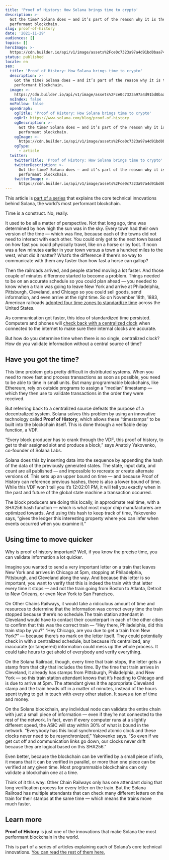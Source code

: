 ```yaml
---
title: 'Proof of History: How Solana brings time to crypto'
description: >-
  Got the time? Solana does — and it’s part of the reason why it is the most
  performant blockchain.
slug: proof-of-history
date: '2021-11-29'
audiences: []
topics: []
heroImage: >-
  https://cdn.builder.io/api/v1/image/assets%2Fce0c7323a97a4d91bd0baa7490ec9139%2F155dd49c22de41509bf808dc4ceefb08
status: published
locale: en
seo:
  title: 'Proof of History: How Solana brings time to crypto'
  description: >-
    Got the time? Solana does — and it’s part of the reason why it is the most
    performant blockchain.
  image: >-
    https://cdn.builder.io/api/v1/image/assets%2Fce0c7323a97a4d91bd0baa7490ec9139%2F155dd49c22de41509bf808dc4ceefb08
  noIndex: false
  noFollow: false
  openGraph:
    ogTitle: 'Proof of History: How Solana brings time to crypto'
    ogUrl: https://www.solana.com/blog/proof-of-history
    ogDescription: >-
      Got the time? Solana does — and it’s part of the reason why it is the most
      performant blockchain.
    ogImage: >-
      https://cdn.builder.io/api/v1/image/assets%2Fce0c7323a97a4d91bd0baa7490ec9139%2Fa3b228ca7bb3414cb2928b2a6c263949
    ogType:
      - article
  twitter:
    twitterTitle: 'Proof of History: How Solana brings time to crypto'
    twitterDescription: >-
      Got the time? Solana does — and it’s part of the reason why it is the most
      performant blockchain.
    twitterImage: >-
      https://cdn.builder.io/api/v1/image/assets%2Fce0c7323a97a4d91bd0baa7490ec9139%2Fa3b228ca7bb3414cb2928b2a6c263949
---
```


This article is [part of a series](https://solana.com/news/tag/core-technical-innovations?ref=solana.ghost.io) that explains the core technical innovations behind Solana, the world’s most performant blockchain.

Time is a construct. No, really.

It used to be all a matter of perspective. Not that long ago, time was determined by how high the sun was in the sky. Every town had their own version of the time — which was fine, because each of the towns did not need to interact with each other. You could only get to the next town based on how fast you could physically travel, like on a horse or by foot. If noon was a few minutes earlier in your town versus a town a hundred miles to the west, what did it matter? What’s the difference if there’s no way to communicate with them any faster than how fast a horse can gallop?

Then the railroads arrived, and people started moving a lot faster. And those couple of minutes difference started to become a problem. Things needed to be on an accurate schedule so you could plan ahead — you needed to know when a train was going to leave New York and arrive at Philadelphia, Pittsburgh, Cleveland, and Chicago so you could sell goods, send information, and even arrive at the right time. So on November 18th, 1883, American railroads [adopted four time zones to standardize time](https://www.history.com/news/when-did-the-united-states-start-using-time-zones?ref=solana.ghost.io) across the United States.

As communication got faster, this idea of standardized time persisted. Computers and phones will [check back with a centralized clock](https://cs.stackexchange.com/questions/54933/how-do-computers-keep-track-of-time/54935?ref=solana.ghost.io) when connected to the internet to make sure their internal clocks are accurate.

But how do you determine time when there is no single, centralized clock? How do you validate information without a central source of time?

## **Have you got the time?**

This time problem gets pretty difficult in distributed systems. When you need to move fast and process transactions as soon as possible, you need to be able to time in small units. But many programmable blockchains, like Ethereum, rely on outside programs to assign a “median” timestamp — which they then use to validate transactions in the order they were received.

But referring back to a centralized source defeats the purpose of a decentralized system. Solana solves this problem by using an innovative technology called **Proof of History**, which allows these “timestamps” to be built into the blockchain itself. This is done through a verifiable delay function, a VDF.

“Every block producer has to crank through the VDF, this proof of history, to get to their assigned slot and produce a block,” says Anatoly Yakovenko, co-founder of Solana Labs.

Solana does this by inserting data into the sequence by appending the hash of the data of the previously generated states. The state, input data, and count are all published — and impossible to recreate or create alternate versions of. This sets up an upper bound on time — and because Proof of History can reference previous hashes, there is also a lower bound of time. While this VDF won’t tell you it’s 12:02:01 PM, it will tell you exactly when in the past and future of the global state machine a transaction occurred.

The block producers are doing this locally, in approximate real time, with a SHA256 hash function — which is what most major chip manufacturers are optimized towards. And using this hash to keep track of time, Yakovenko says, “gives the ledger this interesting property where you can infer when events occurred when you examine it.”

## **Using time to move quicker**

Why is proof of history important? Well, if you know the precise time, you can validate information a lot quicker.

Imagine you wanted to send a very important letter on a train that leaves New York and arrives in Chicago at 5pm, stopping at Philadelphia, Pittsburgh, and Cleveland along the way. And because this letter is so important, you want to verify that this is indeed the train with that letter every time it stops — and not the train going from Boston to Atlanta, Detroit to New Orleans, or even New York to San Francisco.

On Other Chains Railways, it would take a ridiculous amount of time and resources to determine that the information was correct every time the train stopped because there’s no schedule.The train station attendant in Cleveland would have to contact their counterpart in each of the other cities to confirm that this was the correct train — “Hey there, Philadelphia, did this train stop by you?” “Hey Chicago, are you due to get a train from New York?” — because there’s no mark on the letter itself. They could potentially check in with a centralized schedule, but because it’s centralized, any inaccurate (or tampered) information could mess up the whole process. It could take hours to get ahold of everybody and verify everything.

On the Solana Railroad, though, every time that train stops, the letter gets a stamp from that city that includes the time. By the time that train arrives in Cleveland, it already has stamps from Pittsburgh, Philadelphia, and New York — so this train station attendant knows that it’s heading to Chicago and is due to arrive at 5pm. The attendant gives it the appropriate Cleveland stamp and the train heads off in a matter of minutes, instead of the hours spent trying to get in touch with every other station. It saves a ton of time and money.

On the Solana blockchain, any individual node can validate the entire chain with just a small piece of information — even if they’re not connected to the rest of the network. In fact, even if every computer runs at a slightly different speed, the ASIC will stay within 30% of what is bound in the network. “Everybody has this local synchronized atomic clock and these clocks never need to be resynchronized,” Yakovenko says. “So even if we get cut off and communication links go down, our clocks never drift because they are logical based on this SHA256.”

Even better, because the blockchain can be verified by a small piece of info, it means that it can be verified in parallel, or more than one piece can be verified at any given time. Most programmable blockchains can only validate a blockchain one at a time.

Think of it this way: Other Chain Railways only has one attendant doing that long verification process for every letter on the train. But the Solana Railroad has multiple attendants that can check many different letters on the train for their stamps at the same time — which means the trains move much faster.

## **Learn more**

**Proof of History** is just one of the innovations that make Solana the most performant blockchain in the world.

This is part of a series of articles explaining each of Solana’s core technical innovations. [You can read the rest of them here.](https://solana.com/news/tag/core-technical-innovations?ref=solana.ghost.io)
